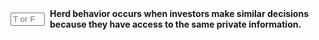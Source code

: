 ::: {.question-block}

<form onsubmit="event.preventDefault(); checkAnswerBox('module5_tf_q57','F')" style="display: flex; align-items: center; gap: 8px;">
<input type="text" id="module5_tf_q57" name="module5_tf_q57" maxlength="1" placeholder="T or F" style="width: 55px;" data-correct-answer="F" /> 
<label for="module5_tf_q57"><strong>Herd behavior occurs when investors make similar decisions because they have access to the same private information.</strong></label>
</form>

<div id="feedback-module5_tf_q57" class="feedback" data-status="" style="display:none;">
This is FALSE. Herding comes from imitation, not shared information.
</div>

:::
